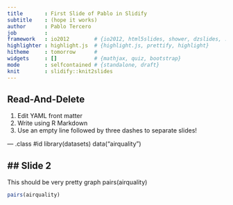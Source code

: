 ```yaml
---
title       : First Slide of Pablo in Slidify
subtitle    : (hope it works)
author      : Pablo Tercero
job         : 
framework   : io2012        # {io2012, html5slides, shower, dzslides, ...}
highlighter : highlight.js  # {highlight.js, prettify, highlight}
hitheme     : tomorrow      # 
widgets     : []            # {mathjax, quiz, bootstrap}
mode        : selfcontained # {standalone, draft}
knit        : slidify::knit2slides
---
```


## Read-And-Delete

1. Edit YAML front matter
2. Write using R Markdown
3. Use an empty line followed by three dashes to separate slides!

--- .class #id 
library(datasets)
data("airquality")


## Slide 2
--- 
This should be very pretty graph 
pairs(airquality)
```r
pairs(airquality)
```



